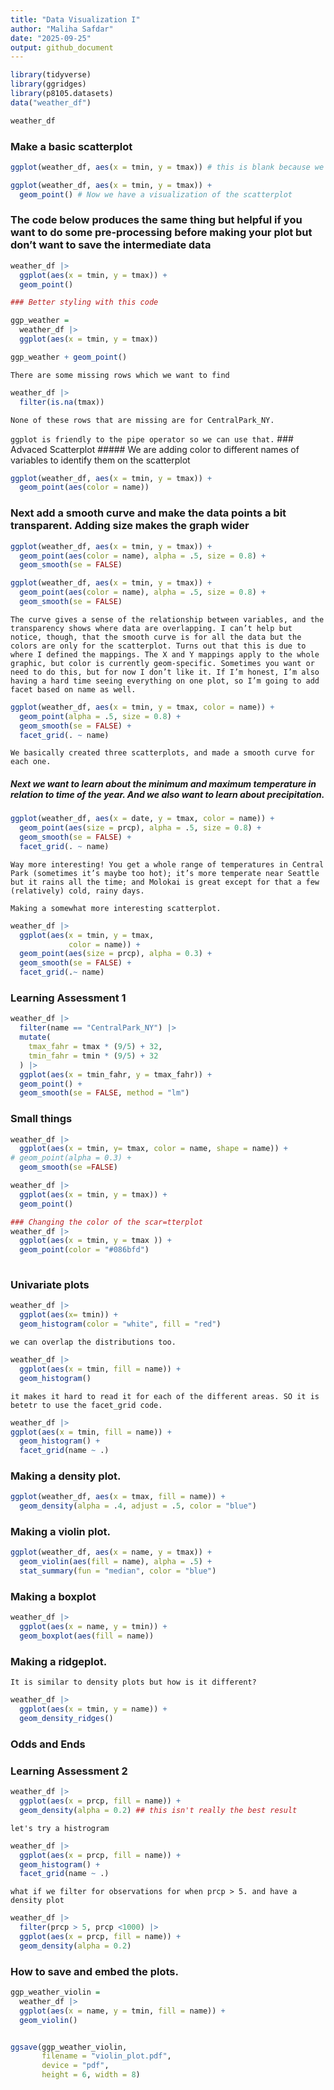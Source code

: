 ```yaml
---
title: "Data Visualization I"
author: "Maliha Safdar"
date: "2025-09-25"
output: github_document
---
```



```r
library(tidyverse)
library(ggridges)
library(p8105.datasets)
data("weather_df")
```

```r
weather_df
```

### Make a basic scatterplot

```r
ggplot(weather_df, aes(x = tmin, y = tmax)) # this is blank because we did not specify ggplot what to show so we have to add geom into this code

ggplot(weather_df, aes(x = tmin, y = tmax)) + 
  geom_point() # Now we have a visualization of the scatterplot
```

### The code below produces the same thing but helpful if you want to do some pre-processing before making your plot but don’t want to save the intermediate data

```r
weather_df |>
  ggplot(aes(x = tmin, y = tmax)) + 
  geom_point()

### Better styling with this code

ggp_weather = 
  weather_df |>
  ggplot(aes(x = tmin, y = tmax)) 

ggp_weather + geom_point()
```
`There are some missing rows which we want to find`

```r
weather_df |>
  filter(is.na(tmax))
```
`None of these rows that are missing are for CentralPark_NY.`

`ggplot is friendly to the pipe operator so we can use that.`
### Advaced Scatterplot
##### We are adding color to different names of variables to identify them on the scatterplot
```r
ggplot(weather_df, aes(x = tmin, y = tmax)) + 
  geom_point(aes(color = name))
```
### Next add a smooth curve and make the data points a bit transparent. Adding size makes the graph wider

```r
ggplot(weather_df, aes(x = tmin, y = tmax)) + 
  geom_point(aes(color = name), alpha = .5, size = 0.8) +
  geom_smooth(se = FALSE)

ggplot(weather_df, aes(x = tmin, y = tmax)) + 
  geom_point(aes(color = name), alpha = .5, size = 0.8) +
  geom_smooth(se = FALSE)
```
`The curve gives a sense of the relationship between variables, and the transparency shows where data are overlapping. I can’t help but notice, though, that the smooth curve is for all the data but the colors are only for the scatterplot. Turns out that this is due to where I defined the mappings. The X and Y mappings apply to the whole graphic, but color is currently geom-specific. Sometimes you want or need to do this, but for now I don’t like it. If I’m honest, I’m also having a hard time seeing everything on one plot, so I’m going to add facet based on name as well.`

```r
ggplot(weather_df, aes(x = tmin, y = tmax, color = name)) + 
  geom_point(alpha = .5, size = 0.8) +
  geom_smooth(se = FALSE) + 
  facet_grid(. ~ name)
```
`We basically created three scatterplots, and made a smooth curve for each one.`


##### Next we want to learn about the minimum and maximum temperature in relation to time of the year. And we also want to learn about precipitation. 

```r
ggplot(weather_df, aes(x = date, y = tmax, color = name)) + 
  geom_point(aes(size = prcp), alpha = .5, size = 0.8) +
  geom_smooth(se = FALSE) + 
  facet_grid(. ~ name)
```
`Way more interesting! You get a whole range of temperatures in Central Park (sometimes it’s maybe too hot); it’s more temperate near Seattle but it rains all the time; and Molokai is great except for that a few (relatively) cold, rainy days.`

`Making a somewhat more interesting scatterplot.`

```r
weather_df |>
  ggplot(aes(x = tmin, y = tmax,
             color = name)) + 
  geom_point(aes(size = prcp), alpha = 0.3) + 
  geom_smooth(se = FALSE) + 
  facet_grid(.~ name)
```


### Learning Assessment 1


```r
weather_df |>
  filter(name == "CentralPark_NY") |>
  mutate(
    tmax_fahr = tmax * (9/5) + 32,
    tmin_fahr = tmin * (9/5) + 32
  ) |>
  ggplot(aes(x = tmin_fahr, y = tmax_fahr)) + 
  geom_point() +
  geom_smooth(se = FALSE, method = "lm")

```


### Small things

```r
weather_df |>
  ggplot(aes(x = tmin, y= tmax, color = name, shape = name)) + 
# geom_point(alpha = 0.3) + 
  geom_smooth(se =FALSE)

weather_df |> 
  ggplot(aes(x = tmin, y = tmax)) + 
  geom_point()

### Changing the color of the scar=tterplot
weather_df |>
  ggplot(aes(x = tmin, y = tmax )) + 
  geom_point(color = "#086bfd")
  
```
### Univariate plots

```r
weather_df |>
  ggplot(aes(x= tmin)) +
  geom_histogram(color = "white", fill = "red")
```

`we can overlap the distributions too.`

```r
weather_df |>
  ggplot(aes(x = tmin, fill = name)) + 
  geom_histogram()
```
`it makes it hard to read it for each of the different areas. SO it is betetr to use the facet_grid code.`

```r
weather_df |>
ggplot(aes(x = tmin, fill = name)) + 
  geom_histogram() +
  facet_grid(name ~ .)

```

### Making a density plot.
```r
ggplot(weather_df, aes(x = tmax, fill = name)) + 
  geom_density(alpha = .4, adjust = .5, color = "blue")
```

### Making a violin plot.

```r
ggplot(weather_df, aes(x = name, y = tmax)) + 
  geom_violin(aes(fill = name), alpha = .5) + 
  stat_summary(fun = "median", color = "blue")
```


### Making a boxplot

```r
weather_df |>
  ggplot(aes(x = name, y = tmin)) + 
  geom_boxplot(aes(fill = name))
```

### Making a ridgeplot. 

`It is similar to density plots but how is it different?`

```r
weather_df |>
  ggplot(aes(x = tmin, y = name)) + 
  geom_density_ridges()
```

### Odds and Ends

### Learning Assessment 2

```r
weather_df |>
  ggplot(aes(x = prcp, fill = name)) + 
  geom_density(alpha = 0.2) ## this isn't really the best result
```

` let's try a histrogram`

```r
weather_df |>
  ggplot(aes(x = prcp, fill = name)) + 
  geom_histogram() + 
  facet_grid(name ~ .)
```


`what if we filter for observations for when prcp > 5. and have a density plot`

```r
weather_df |>
  filter(prcp > 5, prcp <1000) |>
  ggplot(aes(x = prcp, fill = name)) + 
  geom_density(alpha = 0.2)
```


### How to save and embed the plots.

```r
ggp_weather_violin = 
  weather_df |>
  ggplot(aes(x = name, y = tmin, fill = name)) + 
  geom_violin()


ggsave(ggp_weather_violin, 
       filename = "violin_plot.pdf",
       device = "pdf",
       height = 6, width = 8)

```


